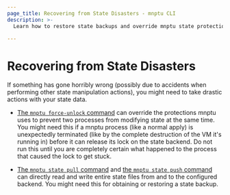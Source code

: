 ```yaml
---
page_title: Recovering from State Disasters - mnptu CLI
description: >-
  Learn how to restore state backups and override mnptu state protections to fix state errors with the mnptu CLI.

---
```


# Recovering from State Disasters

If something has gone horribly wrong (possibly due to accidents when performing
other state manipulation actions), you might need to take drastic actions with
your state data.

- [The `mnptu force-unlock` command](/mnptu/cli/commands/force-unlock) can
  override the protections mnptu uses to prevent two processes from
  modifying state at the same time. You might need this if a mnptu process
  (like a normal apply) is unexpectedly terminated (like by the complete
  destruction of the VM it's running in) before it can release its lock on the
  state backend. Do not run this until you are completely certain what happened
  to the process that caused the lock to get stuck.

- [The `mnptu state pull` command](/mnptu/cli/commands/state/pull) and
  [the `mnptu state push` command](/mnptu/cli/commands/state/push) can
  directly read and write entire state files from and to the configured backend.
  You might need this for obtaining or restoring a state backup.
